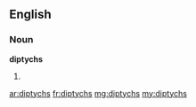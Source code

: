 ==English==

===Noun===
'''diptychs'''

# {{plural of|diptych}}

[[ar:diptychs]]
[[fr:diptychs]]
[[mg:diptychs]]
[[my:diptychs]]